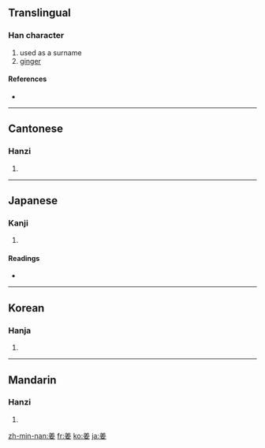 {{see|薑}}<!--Why does this entry not make reference to the relationship between these two characters?-->
==Translingual==

===Han character===
{{Han char|rn=38|rad=女|as=06|sn=9|four=8040<sub>4</sub>|canj=廿土女 (TGV)}}

# used as a surname
# [[ginger]]

====References====
* {{Han ref|kx=0259.200|dkj=06205|dj=0525.210|hdz=21047.110|uh=59DC|ud=23004|bh=ABB8|bd=43960}}

----

==Cantonese==

===Hanzi===
{{yue-hanzi|jyut=|y=geung1}}

# {{defn|Cantonese}}

----

==Japanese==

===Kanji===
{{ja-kanji|grade=|rs=女06}}

# {{defn|Japanese}}

====Readings====
* {{ja-readings|on=[[きょう]] (kyō)|kun=[[つよい]] (tsuyoi)}}

----

==Korean==

===Hanja===
{{ko-hanja|hangeul=강|rv=gang|mr=kang}}

# {{defn|Korean}}

----

==Mandarin==

===Hanzi===
{{cmn-hanzi|pin=[[jiāng]] ([[jiang1]])|wg=chiang<sup>1</sup>}}

# {{defn|Mandarin}}

[[zh-min-nan:姜]]
[[fr:姜]]
[[ko:姜]]
[[ja:姜]]